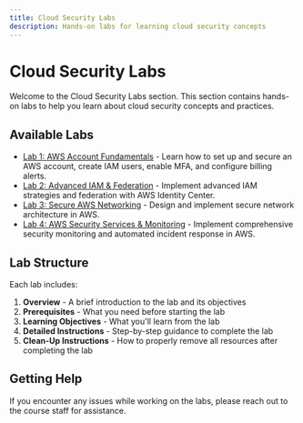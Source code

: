 ```yaml
---
title: Cloud Security Labs
description: Hands-on labs for learning cloud security concepts
---
```


<div className="lab-content">

# Cloud Security Labs

Welcome to the Cloud Security Labs section. This section contains hands-on labs to help you learn about cloud security concepts and practices.

## Available Labs

- [Lab 1: AWS Account Fundamentals](./lab1) - Learn how to set up and secure an AWS account, create IAM users, enable MFA, and configure billing alerts.
- [Lab 2: Advanced IAM & Federation](./lab2) - Implement advanced IAM strategies and federation with AWS Identity Center.
- [Lab 3: Secure AWS Networking](./lab3) - Design and implement secure network architecture in AWS.
- [Lab 4: AWS Security Services & Monitoring](./lab4) - Implement comprehensive security monitoring and automated incident response in AWS.

## Lab Structure

Each lab includes:

1. **Overview** - A brief introduction to the lab and its objectives
2. **Prerequisites** - What you need before starting the lab
3. **Learning Objectives** - What you'll learn from the lab
4. **Detailed Instructions** - Step-by-step guidance to complete the lab
5. **Clean-Up Instructions** - How to properly remove all resources after completing the lab

## Getting Help

If you encounter any issues while working on the labs, please reach out to the course staff for assistance.

</div> 